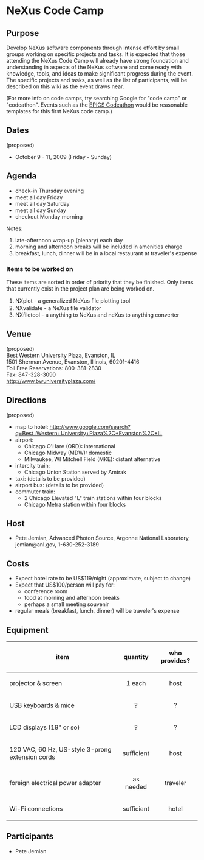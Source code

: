= NeXus Code Camp =

== Purpose ==

Develop NeXus software components through intense effort by small groups working on specific projects and tasks.  It is expected that those attending the NeXus Code Camp will already have strong foundation and understanding in aspects of the NeXus software and come ready with knowledge, tools, and ideas to make significant progress during the event.  The specific projects and tasks, as well as the list of participants, will be described on this wiki as the event draws near.

(For more info on code camps, try searching Google for "code camp" or "codeathon".  Events such as the [http://www.aps.anl.gov/epics/meetings/codeathon.php EPICS Codeathon] would be reasonable templates for this first NeXus code camp.)

== Dates ==

(proposed)
* October 9 - 11, 2009 (Friday - Sunday)

== Agenda ==

* check-in Thursday evening
* meet all day Friday
* meet all day Saturday
* meet all day Sunday
* checkout Monday morning

Notes:
# late-afternoon wrap-up (plenary) each day
# morning and afternoon breaks will be included in amenities charge
# breakfast, lunch, dinner will be in a local restaurant at traveler's expense

=== Items to be worked on ===

These items are sorted in order of priority that they be finished. Only items that currently exist in the project plan are being worked on.

# NXplot - a generalized NeXus ﬁle plotting tool
# NXvalidate - a NeXus ﬁle validator
# NXfiletool - a anything to NeXus and neXus to anything converter

== Venue ==

(proposed)
<br> Best Western University Plaza, Evanston, IL
<br> 1501 Sherman Avenue, Evanston, Illinois, 60201-4416
<br> Toll Free Reservations: 800-381-2830 
<br> Fax: 847-328-3090
<br> http://www.bwuniversityplaza.com/

== Directions ==

(proposed)
* map to hotel: http://www.google.com/search?q=Best+Western+University+Plaza%2C+Evanston%2C+IL
* airport:
** Chicago O'Hare (ORD): international
** Chicago Midway (MDW): domestic
** Milwaukee, WI Mitchell Field (MKE): distant alternative
* intercity train:
** Chicago Union Station served by Amtrak
* taxi: (details to be provided)
* airport bus: (details to be provided)
* commuter train: 
** 2 Chicago Elevated "L" train stations within four blocks
** Chicago Metra station within four blocks

== Host ==

* Pete Jemian, Advanced Photon Source, Argonne National Laboratory, jemian@anl.gov, 1-630-252-3189

== Costs ==

*Expect hotel rate to be US$119/night (approximate, subject to change)
*Expect that US$100/person will pay for:
** conference room
** food at morning and afternoon breaks
** perhaps a small meeting souvenir
* regular meals (breakfast, lunch, dinner) will be traveler's expense

== Equipment ==

{| border="1"
|-
! item || quantity || who provides?
|-
| projector & screen
| align="center" | 1 each
| align="center" | host
|-
| USB keyboards & mice 
| align="center" | ?
| align="center" | ?
|-
| LCD displays (19" or so)
| align="center" | ?
| align="center" | ?
|-
| 120 VAC, 60 Hz, US-style 3-prong extension cords
| align="center" | sufficient
| align="center" | host
|-
| foreign electrical power adapter
| align="center" | as needed
| align="center" | traveler
|-
| Wi-Fi connections
| align="center" | sufficient
| align="center" | hotel
|}

== Participants ==

* Pete Jemian